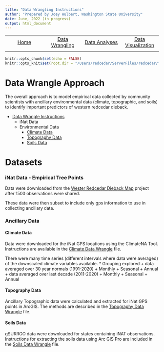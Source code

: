 ```yaml
---
title: "Data Wrangling Instructions"
author: "Prepared by Joey Hulbert, Washington State University"
date: June, 2022 (in progress)
output: html_document
---
```


|            |            |            |            |
|:----------:|:----------:|:----------:|:----------:|
|[Home](https://jmhulbert.github.io/redcedar)|[Data Wrangling](https://jmhulbert.github.io/redcedar/data-wrangle/)|[Data Analyses](https://jmhulbert.github.io/redcedar/analyses/)|[Data Visualization](https://jmhulbert.github.io/redcedar/data-visualization/)|
|             |           |            |            |


```r
knitr::opts_chunk$set(echo = FALSE)
knitr::opts_knit$set(root.dir = "/Users/redcedar/ServerFiles/redcedar/") 
```


# Data Wrangle Approach

The overall approach is to model empirical data collected by community scientists with ancillary environmental data (climate, topographic, and soils) to identify important predictors of western redcedar dieback.

  * [Data Wrangle Instructions](./Data-Wrangle-v1.html)
    + iNat Data
    + Environmental Data
      + [Climate Data](./climate/Climate-Data-Extraction.html)
      + [Topography Data](./topo/Topo-Data-Extraction---ArcGIS.html)
      + [Soils Data](./soils/Soil-Data-Extraction.html)

# Datasets

### iNat Data - Empirical Tree Points

Data were downloaded from the [Wester Redcedar Dieback Map](https://www.inaturalist.org/projects/western-redcedar-dieback-map) project after 1500 observations were shared. 

These data were then subset to include only gps information to use in collecting ancillary data.

### Ancillary Data

#### Climate Data

Data were downloaded for the iNat GPS locations using the ClimateNA Tool. Instructions are available in the [Climate Data Wrangle](./climate/Climate-Data-Extraction.html) file.

There were many time series (different intervals where data were averaged) of the downscaled climate variables available. 
* Grouping explored
  + data averaged over 30 year normals (1991-2020)
    + Monthly
    + Seasonal
    + Annual
  + data averaged over last decade (2011-2020)
    + Monthly
    + Seasonal
    + Annual

#### Topography Data

Ancillary Topographic data were calculated and extracted for iNat GPS points in ArcGIS. The methods are described in the [Topography Data Wrangle](./topo/Topo-Data-Extraction---ArcGIS.html) file.


#### Soils Data

gSURRGO data were downloaded for states containing iNAT observations. Instructions for extracting the soils data using Arc GIS Pro are included  in the [Soils Data Wrangle](./soils/Soil-Data-Extraction.html) file.

